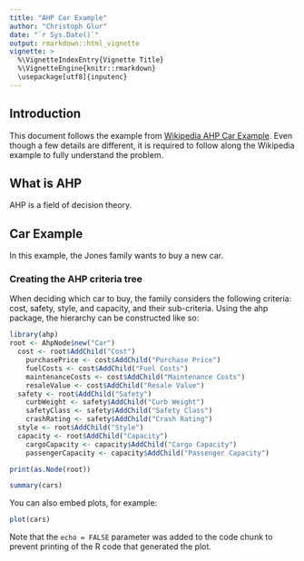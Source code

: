 ```yaml
---
title: "AHP Car Example"
author: "Christoph Glur"
date: "`r Sys.Date()`"
output: rmarkdown::html_vignette
vignette: >
  %\VignetteIndexEntry{Vignette Title}
  %\VignetteEngine{knitr::rmarkdown}
  \usepackage[utf8]{inputenc}
---
```


## Introduction

This document follows the example from [Wikipedia AHP Car Example](http://en.wikipedia.org/wiki/Analytic_hierarchy_process_%E2%80%94_Car_example). Even though a few details are different, it is required to follow along the Wikipedia example to fully understand the problem.

## What is AHP

AHP is a field of decision theory. 

## Car Example

In this example, the Jones family wants to buy a new car.

### Creating the AHP criteria tree

When deciding which car to buy, the family considers the following criteria: cost, safety, style, and capacity, and their sub-criteria. Using the ahp package, the hierarchy can be constructed like so:

```r
library(ahp)
root <- AhpNode$new("Car")
  cost <- root$AddChild("Cost")
    purchasePrice <- cost$AddChild("Purchase Price")
    fuelCosts <- cost$AddChild("Fuel Costs")
    maintenanceCosts <- cost$AddChild("Maintenance Costs")
    resaleValue <- cost$AddChild("Resale Value")
  safety <- root$AddChild("Safety")
    curbWeight <- safety$AddChild("Curb Weight")
    safetyClass <- safety$AddChild("Safety Class")
    crashRating <- safety$AddChild("Crash Rating")
  style <- root$AddChild("Style")
  capacity <- root$AddChild("Capacity")
    cargoCapacity <- capacity$AddChild("Cargo Capacity")
    passengerCapacity <- capacity$AddChild("Passenger Capacity")

print(as.Node(root))
```



```r
summary(cars)
```

You can also embed plots, for example:

```r
plot(cars)
```

Note that the `echo = FALSE` parameter was added to the code chunk to prevent printing of the R code that generated the plot.

